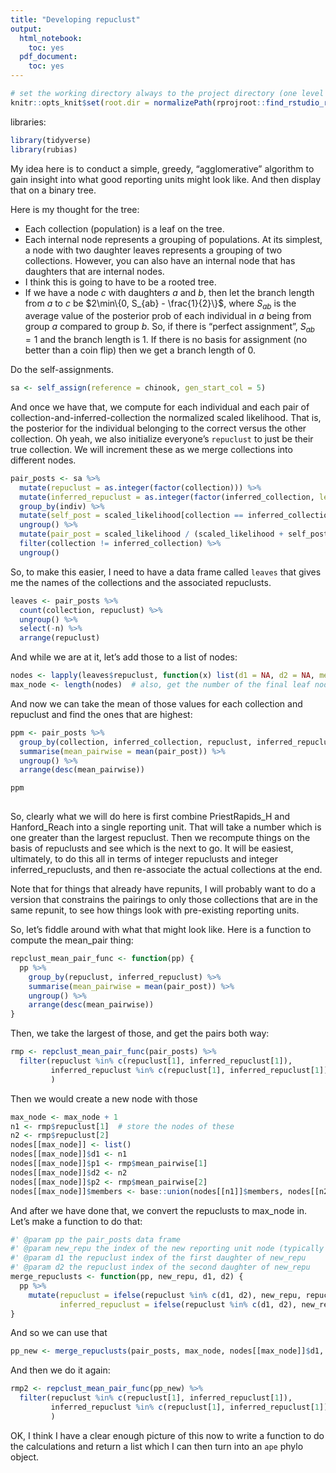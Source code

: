 ```yaml
---
title: "Developing repuclust"
output:
  html_notebook:
    toc: yes
  pdf_document:
    toc: yes
---
```



```r
# set the working directory always to the project directory (one level up)
knitr::opts_knit$set(root.dir = normalizePath(rprojroot::find_rstudio_root_file())) 
```

libraries:
```r
library(tidyverse)
library(rubias)
```

My idea here is to conduct a simple, greedy, "agglomerative" algorithm to gain insight into
what good reporting units might look like.  And then display that on a binary tree.  

Here is my thought for the tree:

- Each collection (population) is a leaf on the tree.
- Each internal node represents a grouping of populations.  At its simplest, 
a node with two daughter leaves represents a grouping of two collections.  However,
you can also have an internal node that has daughters that are internal nodes.
- I think this is going to have to be a rooted tree.  
- If we have a node $c$ with daughters $a$ and $b$, then let the branch length 
from $a$ to $c$ be $2\min\{0, S_{ab} - \frac{1}{2}\}$, where $S_{ab}$ is the average
value of the posterior prob of each individual in $a$ being from group $a$ compared to
group $b$.  So, if there is "perfect assignment", $S_{ab} = 1$ and the branch length is 1.
If there is no basis for assignment (no better than a coin flip) then we get a branch
length of 0. 


Do the self-assignments.
```r
sa <- self_assign(reference = chinook, gen_start_col = 5)
```

And once we have that, we compute for each individual and each pair of collection-and-inferred-collection the normalized
scaled likelihood.  That is, the posterior for the individual belonging to the correct versus the other collection.  Oh yeah,
we also initialize everyone's `repuclust` to just be their true collection.  We will increment these as we merge collections into
different nodes.
```r
pair_posts <- sa %>%
  mutate(repuclust = as.integer(factor(collection))) %>%
  mutate(inferred_repuclust = as.integer(factor(inferred_collection, levels = levels(factor(collection))))) %>%
  group_by(indiv) %>%
  mutate(self_post = scaled_likelihood[collection == inferred_collection]) %>%
  ungroup() %>%
  mutate(pair_post = scaled_likelihood / (scaled_likelihood + self_post)) %>%
  filter(collection != inferred_collection) %>%
  ungroup()
```

So, to make this easier, I need to have a data frame called `leaves` that gives me the names of the collections and the associated repuclusts.
```r
leaves <- pair_posts %>%
  count(collection, repuclust) %>%
  ungroup() %>%
  select(-n) %>%
  arrange(repuclust)
```

And while we are at it, let's add those to a list of nodes:
```r
nodes <- lapply(leaves$repuclust, function(x) list(d1 = NA, d2 = NA, members = x))
max_node <- length(nodes)  # also, get the number of the final leaf node (will get incremented)
```

And now we can take the mean of those values for each collection and repuclust and find the ones that are highest:
```r
ppm <- pair_posts %>%
  group_by(collection, inferred_collection, repuclust, inferred_repuclust) %>% 
  summarise(mean_pairwise = mean(pair_post)) %>%
  ungroup() %>%
  arrange(desc(mean_pairwise))

ppm
  
```

So, clearly what we will do here is first combine PriestRapids_H and Hanford_Reach into a single reporting unit. That will take a number which is 
one greater than the largest repuclust.  Then we recompute things on the basis of repuclusts and see which is the next to go.  It will be easiest,
ultimately, to do this all in terms of integer repuclusts and integer inferred_repuclusts, and then re-associate the actual collections at the end.

Note that for things that already have repunits, I will probably want to do a version that constrains the pairings to only those collections that are in the
same repunit, to see how things look with pre-existing reporting units.  

So, let's fiddle around with what that might look like. Here is a function to compute the mean_pair
thing:

```r
repclust_mean_pair_func <- function(pp) {
  pp %>%
    group_by(repuclust, inferred_repuclust) %>% 
    summarise(mean_pairwise = mean(pair_post)) %>%
    ungroup() %>%
    arrange(desc(mean_pairwise))
}
```

Then, we take the largest of those, and get the pairs both way:
```r
rmp <- repclust_mean_pair_func(pair_posts) %>%
  filter(repuclust %in% c(repuclust[1], inferred_repuclust[1]),
         inferred_repuclust %in% c(repuclust[1], inferred_repuclust[1])
         )

```
Then we would create a new node with those 
```r
max_node <- max_node + 1
n1 <- rmp$repuclust[1]  # store the nodes of these
n2 <- rmp$repuclust[2]
nodes[[max_node]] <- list()
nodes[[max_node]]$d1 <- n1
nodes[[max_node]]$p1 <- rmp$mean_pairwise[1]
nodes[[max_node]]$d2 <- n2
nodes[[max_node]]$p2 <- rmp$mean_pairwise[2]
nodes[[max_node]]$members <- base::union(nodes[[n1]]$members, nodes[[n2]]$members)

```
And after we have done that, we convert the repuclusts to max_node in.  Let's make a function
to do that:
```r
#' @param pp the pair_posts data frame
#' @param new_repu the index of the new reporting unit node (typically max_node)
#' @param d1 the repuclust index of the first daughter of new_repu
#' @param d2 the repuclust index of the second daughter of new_repu
merge_repuclusts <- function(pp, new_repu, d1, d2) {
  pp %>%
    mutate(repuclust = ifelse(repuclust %in% c(d1, d2), new_repu, repuclust),
           inferred_repuclust = ifelse(repuclust %in% c(d1, d2), new_repu, inferred_repuclust))
}
```

And so we can use that
```r
pp_new <- merge_repuclusts(pair_posts, max_node, nodes[[max_node]]$d1, nodes[[max_node]]$d2)
```
And then we do it again:
```r
rmp2 <- repclust_mean_pair_func(pp_new) %>%
  filter(repuclust %in% c(repuclust[1], inferred_repuclust[1]),
         inferred_repuclust %in% c(repuclust[1], inferred_repuclust[1])
         )

```

OK,  I think I have a clear enough picture of this now to write a function to do the 
calculations and return a list which I can then turn into an `ape` phylo object.

